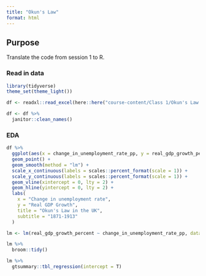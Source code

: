 ```yaml
---
title: "Okun's Law"
format: html
---
```

## Purpose

Translate the code from session 1 to R.

### Read in data

```r
library(tidyverse)
theme_set(theme_light())

df <- readxl::read_excel(here::here("course-content/Class 1/Okun's Law.xlsx"), range = "A1:E45")

df <- df %>% 
  janitor::clean_names()
```

### EDA

```r
df %>%
  ggplot(aes(x = change_in_unemployment_rate_pp, y = real_gdp_growth_percent)) +
  geom_point() +
  geom_smooth(method = "lm") +
  scale_x_continuous(labels = scales::percent_format(scale = 1)) +
  scale_y_continuous(labels = scales::percent_format(scale = 1)) +
  geom_vline(xintercept = 0, lty = 2) +
  geom_hline(yintercept = 0, lty = 2) +
  labs(
    x = "Change in unemployment rate",
    y = "Real GDP Growth",
    title = "Okun's Law in the UK",
    subtitle = "1871-1913"
  )

```


```r
lm <- lm(real_gdp_growth_percent ~ change_in_unemployment_rate_pp, data = df)

lm %>%
  broom::tidy()

lm %>% 
  gtsummary::tbl_regression(intercept = T) 
  
```

